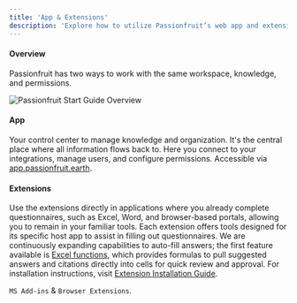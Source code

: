 ```yaml
---
title: 'App & Extensions'
description: 'Explore how to utilize Passionfruit’s web app and extensions for seamless knowledge management and task execution'
---
```


#### Overview
Passionfruit has two ways to work with the same workspace, knowledge, and permissions.

<div className="rounded-lg overflow-hidden border ">
  <img src="/images/getting-started/home-add-ins.png" className="h-fit my-0" alt="Passionfruit Start Guide Overview" />
</div>


#### <Icon icon="browser" size={16} />  App
Your control center to manage knowledge and organization. It's the central place where all information flows back to. Here you connect to your integrations, manage users, and configure permissions. Accessible via [app.passionfruit.earth](https://app.passionfruit.earth).

#### <Icon icon="mobile" size={16} /> Extensions 
 Use the extensions directly in applications where you already complete questionnaires, such as Excel, Word, and browser-based portals, allowing you to remain in your familiar tools. Each extension offers tools designed for its specific host app to assist in filling out questionnaires. We are continuously expanding capabilities to auto-fill answers; the first feature available is [Excel functions](/docs/excel-functions), which provides formulas to pull suggested answers and citations directly into cells for quick review and approval. For installation instructions, visit [Extension Installation Guide](/docs/installation/install).

`MS Add-ins` & `Browser Extensions`.

